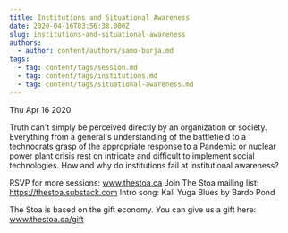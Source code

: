 ```yaml
---
title: Institutions and Situational Awareness
date: 2020-04-16T03:56:38.000Z
slug: institutions-and-situational-awareness
authors:
  - author: content/authors/samo-burja.md
tags:
  - tag: content/tags/session.md
  - tag: content/tags/institutions.md
  - tag: content/tags/situational-awareness.md
---
```






Thu Apr 16 2020

Truth can't simply be perceived directly by an organization or society. Everything from a general's understanding of the battlefield to a technocrats grasp of the appropriate response to a Pandemic or nuclear power plant crisis rest on intricate and difficult to implement social technologies. How and why do institutions fail at institutional awareness?

RSVP for more sessions: www.thestoa.ca
Join The Stoa mailing list: https://thestoa.substack.com
Intro song: Kali Yuga Blues by Bardo Pond

The Stoa is based on the gift economy. You can give us a gift here: www.thestoa.ca/gift


